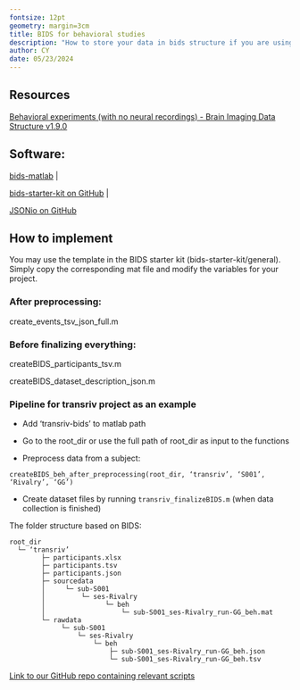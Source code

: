 ```yaml
---
fontsize: 12pt
geometry: margin=3cm
title: BIDS for behavioral studies
description: "How to store your data in bids structure if you are using psychtoolbox"
author: CY
date: 05/23/2024
---
```


## Resources

[Behavioral experiments (with no neural recordings) - Brain Imaging Data Structure v1.9.0](https://bids-specification.readthedocs.io/en/stable/modality-specific-files/behavioral-experiments.html)

## Software:

[bids-matlab](https://github.com/bids-standard/bids-matlab) \|

[bids-starter-kit on GitHub](https://github.com/bids-standard/bids-starter-kit) \|

[JSONio on GitHub](https://github.com/gllmflndn/JSONio)

## How to implement

You may use the template in the BIDS starter kit (bids-starter-kit/general). Simply copy the corresponding mat file and modify the variables for your project.

### After preprocessing:

create_events_tsv_json_full.m

### Before finalizing everything:

createBIDS_participants_tsv.m

createBIDS_dataset_description_json.m

### Pipeline for transriv project as an example

-   Add ‘transriv-bids’ to matlab path

-   Go to the root_dir or use the full path of root_dir as input to the functions

-   Preprocess data from a subject:

`createBIDS_beh_after_preprocessing(root_dir, ‘transriv’, ‘S001’, ‘Rivalry’, ‘GG’)`

-   Create dataset files by running `transriv_finalizeBIDS.m` (when data collection is finished)

The folder structure based on BIDS:

```         
root_dir
  └─ ‘transriv’
        ├─ participants.xlsx
        ├─ participants.tsv
        ├─ participants.json
        ├─ sourcedata
        │     └─ sub-S001
        │         └─ ses-Rivalry
        │               └─ beh
        │                   └─ sub-S001_ses-Rivalry_run-GG_beh.mat
        └─ rawdata
             └─ sub-S001
                 └─ ses-Rivalry
                     └─ beh
                         ├─ sub-S001_ses-Rivalry_run-GG_beh.json
                         └─ sub-S001_ses-Rivalry_run-GG_beh.tsv
```

[Link to our GitHub repo containing relevant scripts](https://github.com/visualneuroscience/visualneuroscience.github.io/tree/main/behavioral/2024-05-23)
